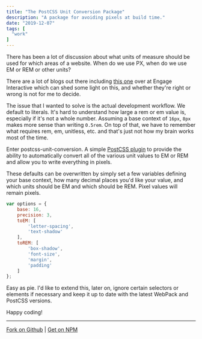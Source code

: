 ```yaml
---
title: "The PostCSS Unit Conversion Package"
description: "A package for avoiding pixels at build time."
date: "2019-12-07"
tags: [
  "work"
]
---
```


There has been a lot of discussion about what units of measure should be used for which areas of a website. When do we use PX, when do we use EM or REM or other units?

There are a lot of blogs out there including [this one](https://engageinteractive.co.uk/blog/em-vs-rem-vs-px) over at Engage Interactive which can shed some light on this, and whether they're right or wrong is not for me to decide.

The issue that I wanted to solve is the actual development workflow. We default to literals. It's hard to understand how large a rem or em value is, especially if it's not a whole number. Assuming a base context of `16px`, `8px` makes more sense than writing `0.5rem`. On top of that, we have to remember what requires rem, em, unitless, etc. and that's just not how my brain works most of the time.

Enter postcss-unit-conversion. A simple [PostCSS plugin](https://github.com/postcss/postcss) to provide the ability to automatically convert all of the various unit values to EM or REM and allow you to write everything in pixels.

These defaults can be overwritten by simply set a few variables defining your base context, how many decimal places you'd like your value, and which units should be EM and which should be REM. Pixel values will remain pixels.

```js showLineNumbers
var options = {
    base: 16,
    precision: 3,
    toEM: [
        'letter-spacing',
        'text-shadow'
    ],
    toREM: [
        'box-shadow',
        'font-size',
        'margin',
        'padding'
    ]
};
```

Easy as pie. I'd like to extend this, later on, ignore certain selectors or elements if necessary and keep it up to date with the latest WebPack and PostCSS versions.

Happy coding!

<hr />

[Fork on Github]() | [Get on NPM]()
